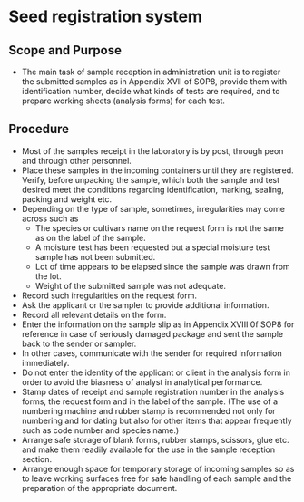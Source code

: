 # Seed registration system

## Scope and Purpose

- The main task of sample reception in administration unit is to register the submitted samples as in Appendix XVII of SOP8, provide them with identification number, decide what kinds of tests are required, and to prepare working sheets (analysis forms) for each test.

## Procedure

- Most of the samples receipt in the laboratory is by post, through peon and through other personnel.
- Place these samples in the incoming containers until they are registered. Verify, before unpacking the sample, which both the sample and test desired meet the conditions regarding identification, marking, sealing, packing and weight etc.
- Depending on the type of sample, sometimes, irregularities may come across such as
    - The species or cultivars name on the request form is not the same as on the label of the sample.
    - A moisture test has been requested but a special moisture test sample has not been submitted.
    - Lot of time appears to be elapsed since the sample was drawn from the lot.
    - Weight of the submitted sample was not adequate.
- Record such irregularities on the request form.
- Ask the applicant or the sampler to provide additional information.
- Record all relevant details on the form.
- Enter the information on the sample slip as in Appendix XVIII 0f SOP8 for reference in case of seriously damaged package and sent the sample back to the sender or sampler.
- In other cases, communicate with the sender for required information immediately.
- Do not enter the identity of the applicant or client in the analysis form in order to avoid the biasness of analyst in analytical performance.
- Stamp dates of receipt and sample registration number in the analysis forms, the request form and in the label of the sample. (The use of a numbering machine and rubber stamp is recommended not only for numbering and for dating but also for other items that appear frequently such as code number and species name.)
- Arrange safe storage of blank forms, rubber stamps, scissors, glue etc. and make them readily available for the use in the sample reception section.
- Arrange enough space for temporary storage of incoming samples so as to leave working surfaces free for safe handling of each sample and the preparation of the appropriate document.
